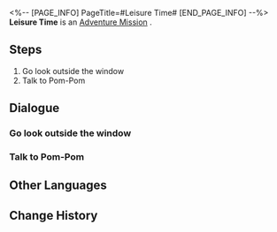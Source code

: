<%-- [PAGE_INFO]
PageTitle=#Leisure Time#
[END_PAGE_INFO] --%>
{{Stub|Dialogue, characters, and location(s)}}
{{Mission Infobox
|id            = 4050013
|title         = 
|image         = Mission Leisure Time.png
|type          = Adventure
|event_name    = 
|chapter       = 
|requirements  = 
|summary       = <!--official mission summary from Fate's Atlas-->
|characters    = <!--characters that appear in this mission-->
|startLocation = <!--location as it intially appears on the mission screen-->
|world         = <!--i.e. Penacony-->
|area          = <!--i.e. A Child's Dream-->
|prev          = 
|next          = 
|exp           = 
|credits       = 8000
|stellarJade   = 
|other         = {{Card List|Sparse Aether*2;Eye of Lightning*1|delim=;}}
}}
'''Leisure Time''' is an [[Adventure Mission]]<!--in [world]-->.

==Steps==
# Go look outside the window
# Talk to Pom-Pom

<!--
==Gameplay Notes==

--><!--
==Trial Character==

-->
==Dialogue==
{{Stub Dialogue}}
{{Dialogue Start}}
:{{tx}}
{{Dialogue End}}

===Go look outside the window===
{{Mission Description|type=adventure|location=<!--to be added-->|update|Pom-Pom suggests you to take a walk near the window, maybe you'll discover something.}}
{{Dialogue Start}}
:{{tx}}
{{Dialogue End}}

===Talk to Pom-Pom===
{{Mission Description|type=adventure|location=<!--to be added-->|update|You take in the astral scenery, go back and talk to Pom-Pom.}}
{{Dialogue Start}}
:{{tx}}
{{Dialogue End}}

==Other Languages==
{{Other Languages
|en   = Leisure Time
|zhs  = 空闲时光
|zht  = 空閒時光
|ja   = 長閑な時間
|ko   = 여가 시간
|es   = Tiempo de ocio
|fr   = Temps libre
|ru   = Часы досуга
|th   = ช่วงเวลายามว่าง
|vi   = Thời Gian Rảnh Rỗi
|de   = Zeit zum Entspannen
|id   = Waktu Senggang
|pt   = Tempo Livre
}}

==Change History==
{{Change History|1.0}}
